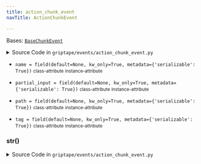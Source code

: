 ```yaml
---
title: action_chunk_event
navTitle: ActionChunkEvent

---
```


<span id="griptape.events.action_chunk_event.ActionChunkEvent"></span>

Bases:
 [`BaseChunkEvent`](base_chunk_event.mdx#griptape.events.base_chunk_event.BaseChunkEvent "BaseChunkEvent (griptape.events.base_chunk_event.BaseChunkEvent)")

<details><summary>Source Code in <code>griptape&#47;events&#47;action_chunk_event.py</code></summary>

```python
@define
class ActionChunkEvent(BaseChunkEvent):
    partial_input: Optional[str] = field(default=None, kw_only=True, metadata={"serializable": True})
    tag: Optional[str] = field(default=None, kw_only=True, metadata={"serializable": True})
    name: Optional[str] = field(default=None, kw_only=True, metadata={"serializable": True})
    path: Optional[str] = field(default=None, kw_only=True, metadata={"serializable": True})

    def __str__(self) -> str:
        parts = []

        if self.name:
            parts.append(self.name)
            if self.path:
                parts.append(f".{self.path}")
                if self.tag:
                    parts.append(f" ({self.tag})")

        if self.partial_input:
            if parts:
                parts.append(f"\n{self.partial_input}")
            else:
                parts.append(self.partial_input)

        return "".join(parts)
```

</details>

-   `name = field(default=None, kw_only=True, metadata={'serializable': True})` <small>class-attribute</small> <small>instance-attribute</small>  <span id="griptape.events.action_chunk_event.ActionChunkEvent.name"></span> 

-   `partial_input = field(default=None, kw_only=True, metadata={'serializable': True})` <small>class-attribute</small> <small>instance-attribute</small>  <span id="griptape.events.action_chunk_event.ActionChunkEvent.partial_input"></span> 

-   `path = field(default=None, kw_only=True, metadata={'serializable': True})` <small>class-attribute</small> <small>instance-attribute</small>  <span id="griptape.events.action_chunk_event.ActionChunkEvent.path"></span> 

-   `tag = field(default=None, kw_only=True, metadata={'serializable': True})` <small>class-attribute</small> <small>instance-attribute</small>  <span id="griptape.events.action_chunk_event.ActionChunkEvent.tag"></span> 

<span id="griptape.events.action_chunk_event.ActionChunkEvent.__str__"></span>

### **str**()

<details><summary>Source Code in <code>griptape&#47;events&#47;action_chunk_event.py</code></summary>

```python
def __str__(self) -> str:
    parts = []

    if self.name:
        parts.append(self.name)
        if self.path:
            parts.append(f".{self.path}")
            if self.tag:
                parts.append(f" ({self.tag})")

    if self.partial_input:
        if parts:
            parts.append(f"\n{self.partial_input}")
        else:
            parts.append(self.partial_input)

    return "".join(parts)
```

</details>
